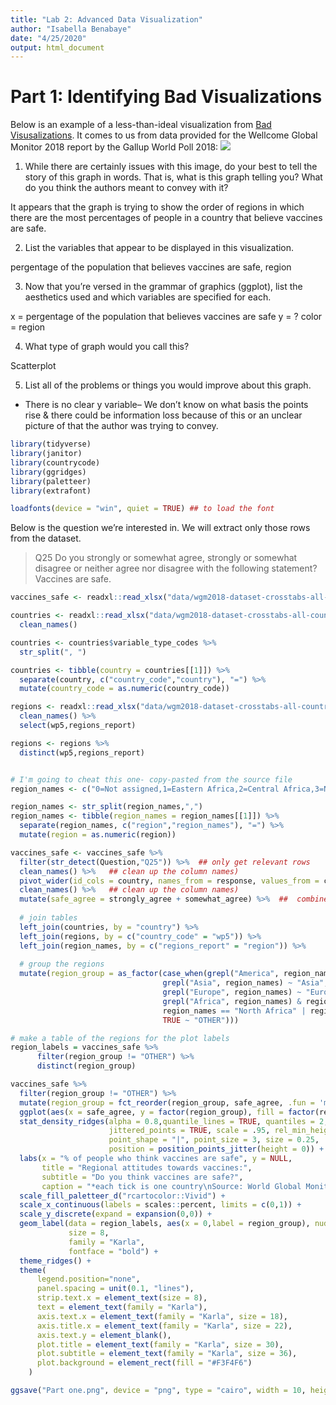 ```yaml
---
title: "Lab 2: Advanced Data Visualization"
author: "Isabella Benabaye"
date: "4/25/2020"
output: html_document
---
```


# Part 1: Identifying Bad Visualizations
Below is an example of a less-than-ideal visualization from [Bad Visusalizations](https://badvisualisations.tumblr.com/post/185714513251/i-spent-a-few-minutes-trying-to-figure-out-what?is_highlighted_post=1). It comes to us from data provided for the Wellcome Global Monitor 2018 report by the Gallup World Poll 2018:
![](https://66.media.tumblr.com/f30e7f16691156453a99ef0114d9afd1/tumblr_ptdgo117QR1xbq2wwo1_1280.jpg)

1. While there are certainly issues with this image, do your best to tell the story of this graph in words. That is, what is this graph telling you? What do you think the authors meant to convey with it?

It appears that the graph is trying to show the order of regions in which there are the most percentages of people in a country that believe vaccines are safe.

2. List the variables that appear to be displayed in this visualization.

pergentage of the population that believes vaccines are safe, region

3. Now that you're versed in the grammar of graphics (ggplot), list the aesthetics used and which variables are specified for each.

x = pergentage of the population that believes vaccines are safe
y = ?
color = region

4. What type of graph would you call this?

Scatterplot

5. List all of the problems or things you would improve about this graph.

* There is no clear y variable-- We don't know on what basis the points rise & there could be information loss because of this or an unclear picture of that the author was trying to convey.


```r
library(tidyverse)
library(janitor)
library(countrycode)
library(ggridges)
library(paletteer)
library(extrafont)

loadfonts(device = "win", quiet = TRUE) ## to load the font
```

Below is the question we're interested in. We will extract only those rows from the dataset.

> Q25 Do you strongly or somewhat agree, strongly or somewhat disagree or neither agree nor disagree with the following statement? Vaccines are safe.

```r
vaccines_safe <- readxl::read_xlsx("data/wgm2018-dataset-crosstabs-all-countries.xlsx", sheet = "Crosstabs all countries", range = cellranger::cell_limits(c(3, 1), c(NA, 5)))

countries <- readxl::read_xlsx("data/wgm2018-dataset-crosstabs-all-countries.xlsx", sheet = "Data dictionary", range = "C1:C2") %>% 
  clean_names()

countries <- countries$variable_type_codes %>% 
  str_split(", ")

countries <- tibble(country = countries[[1]]) %>% 
  separate(country, c("country_code","country"), "=") %>% 
  mutate(country_code = as.numeric(country_code))

regions <- readxl::read_xlsx("data/wgm2018-dataset-crosstabs-all-countries.xlsx", sheet = "Full dataset") %>% 
  clean_names() %>% 
  select(wp5,regions_report)

regions <- regions %>% 
  distinct(wp5,regions_report)


# I'm going to cheat this one- copy-pasted from the source file
region_names <- c("0=Not assigned,1=Eastern Africa,2=Central Africa,3=North Africa,4=Southern Africa,5=Western Africa,6=Central America and Mexico,7=Northern America,8=South America,9=Central Asia,10=East Asia,11=Southeast Asia,12=South Asia,13=Middle East,14=Eastern Europe,15=Northern Europe,16=Southern Europe,17=Western Europe,18=Aus/NZ")

region_names <- str_split(region_names,",")
region_names <- tibble(region_names = region_names[[1]]) %>% 
  separate(region_names, c("region","region_names"), "=") %>% 
  mutate(region = as.numeric(region))

vaccines_safe <- vaccines_safe %>% 
  filter(str_detect(Question,"Q25")) %>%  ## only get relevant rows
  clean_names() %>%   ## clean up the column names) 
  pivot_wider(id_cols = country, names_from = response, values_from = column_n_percent) %>% 
  clean_names() %>%   ## clean up the column names) 
  mutate(safe_agree = strongly_agree + somewhat_agree) %>%  ##  combine agreeing responses
  
  # join tables
  left_join(countries, by = "country") %>% 
  left_join(regions, by = c("country_code" = "wp5")) %>% 
  left_join(region_names, by = c("regions_report" = "region")) %>% 
  
  # group the regions
  mutate(region_group = as_factor(case_when(grepl("America", region_names) ~ "Americas",
                                  grepl("Asia", region_names) ~ "Asia",
                                  grepl("Europe", region_names) ~ "Europe",
                                  grepl("Africa", region_names) & region_names != "North Africa" ~ "Sub-saharan Africa",
                                  region_names == "North Africa" | region_names == "Middle East" ~ "Middle East & North Africa",
                                  TRUE ~ "OTHER")))

```


```r
# make a table of the regions for the plot labels
region_labels = vaccines_safe %>% 
      filter(region_group != "OTHER") %>% 
      distinct(region_group)

vaccines_safe %>%
  filter(region_group != "OTHER") %>% 
  mutate(region_group = fct_reorder(region_group, safe_agree, .fun = 'median')) %>%
  ggplot(aes(x = safe_agree, y = factor(region_group), fill = factor(region_group))) +
  stat_density_ridges(alpha = 0.8,quantile_lines = TRUE, quantiles = 2,
                      jittered_points = TRUE, scale = .95, rel_min_height = .01,
                      point_shape = "|", point_size = 3, size = 0.25,
                      position = position_points_jitter(height = 0)) +
  labs(x = "% of people who think vaccines are safe", y = NULL,
       title = "Regional attitudes towards vaccines:",
       subtitle = "Do you think vaccines are safe?",
       caption = "*each tick is one country\nSource: World Global Monitor (2018)") +
  scale_fill_paletteer_d("rcartocolor::Vivid") +
  scale_x_continuous(labels = scales::percent, limits = c(0,1)) +
  scale_y_discrete(expand = expansion(0,0)) +
  geom_label(data = region_labels, aes(x = 0,label = region_group), nudge_x = 0.25, nudge_y = 0.5, color = "white",
             size = 8,
             family = "Karla",
             fontface = "bold") +
  theme_ridges() +
  theme(
      legend.position="none",
      panel.spacing = unit(0.1, "lines"),
      strip.text.x = element_text(size = 8),
      text = element_text(family = "Karla"),
      axis.text.x = element_text(family = "Karla", size = 18),
      axis.title.x = element_text(family = "Karla", size = 22),
      axis.text.y = element_blank(),
      plot.title = element_text(family = "Karla", size = 30),
      plot.subtitle = element_text(family = "Karla", size = 36),
      plot.background = element_rect(fill = "#F3F4F6")
    )

ggsave("Part one.png", device = "png", type = "cairo", width = 10, height = 9)
```

